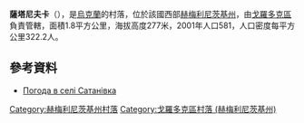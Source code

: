 {{coord|49|16|20|N|26|15|50|E|scale:100000|display=title}}

'''薩塔尼夫卡'''（{{lang-uk|Сатанівка}}），是[[烏克蘭|烏克蘭]]的村落，位於該國西部[[赫梅利尼茨基州|赫梅利尼茨基州]]，由[[戈羅多克區_(赫梅利尼茨基州)|戈羅多克區]]負責管轄，面積1.8平方公里，海拔高度277米，2001年人口581，人口密度每平方公里322.2人。

==參考資料==
* [http://weather.in.ua/ua/hmel'nickaja/23322 Погода в селі Сатанівка]{{Wayback|url=http://weather.in.ua/ua/hmel%27nickaja/23322 |date=20111220114538 }}

{{DEFAULTSORT:Сатанівка}}
[[Category:赫梅利尼茨基州村落|Category:赫梅利尼茨基州村落]]
[[Category:戈羅多克區村落_(赫梅利尼茨基州)|Category:戈羅多克區村落 (赫梅利尼茨基州)]]


{{Khmelnytskyi-geo-stub}}